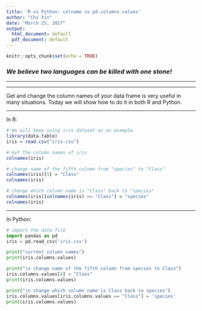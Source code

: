 ```yaml
---
title: 'R vs Python: colname vs pd.columns.values'
author: "Chi Xin"
date: "March 25, 2017"
output:
  html_document: default
  pdf_document: default
---
```


```r
knitr::opts_chunk$set(echo = TRUE)
```
### _**We believe two languages can be killed with one stone! **_

*** 
***

Get and change the column names of your data frame is very useful in many situations. Today we will show how to do it in both R and Python. 

***
In R: 

```r

# We will keep using iris dataset as an example. 
library(data.table)
iris = read.csv("iris.csv")

# Get the column names of iris 
colnames(iris)

# change name of the fifth column from "species" to "Class"
colnames(iris)[5] = "Class"
colnames(iris)

# change which column name is "Class" back to "species"
colnames(iris)[colnames(iris) == "Class"] = "species"
colnames(iris)

```

*** 

In Python:
```python
# import the data file
import pandas as pd
iris = pd.read_csv('iris.csv') 

print("current column names")
print(iris.columns.values)

print("\n change name of the fifth column from species to Class")
iris.columns.values[4] = "Class"
print(iris.columns.values)

print("\n change which column name is Class back to species")
iris.columns.values[iris.columns.values == "Class"] = 'species'
print(iris.columns.values)

```

